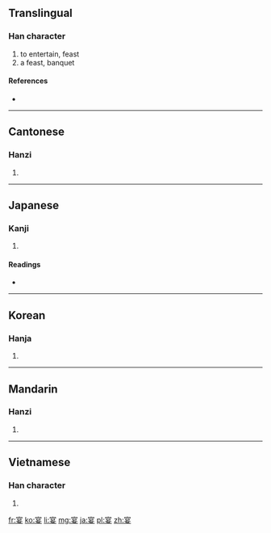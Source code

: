 ==Translingual==

===Han character===
{{Han char|rn=40|rad=宀|as=07|sn=10|four=3040<sub>4</sub>|canj=十日女 (JAV)}}

# to entertain, feast
# a feast, banquet

====References====
* {{Han ref|kx=0286.130|dkj=07166|dj=0565.100|hdz=20933.030|uh=5BB4|ud=23476|bh=AE62|bd=44642}}

----

==Cantonese==

===Hanzi===
{{yue-hanzi|jyut=|y=yin3}}

# {{defn|Cantonese|sort=宀07}}

----

==Japanese==

===Kanji===
{{ja-kanji|grade=c|rs=宀07}}

# {{defn|Japanese|sort=宀07}}

====Readings====
* {{ja-readings|on=[[えん]] (en)|kun=[[うたげ]] (utage), [[たのしむ]] (tanoshimu)}}

----

==Korean==

===Hanja===
{{ko-hanja|hangeul=연|rv=yeon|mr=yŏn}}

# {{defn|Korean|sort=宀07}}

----

==Mandarin==

===Hanzi===
{{cmn-hanzi|pin=[[gū]] ([[gu1]]), [[jie]] ([[jie5]]), [[yàn]] ([[yan4]])|wg=ku<sup>1</sup>, chieh<sup>5</sup>, yen<sup>4</sup>}}

# {{defn|Mandarin|sort=宀07}}

----

==Vietnamese==

===Han character===
{{vi-hantu|[[yến]]|rs=宀07}}

# {{defn|Vietnamese|sort=宀07}}

[[fr:宴]]
[[ko:宴]]
[[li:宴]]
[[mg:宴]]
[[ja:宴]]
[[pl:宴]]
[[zh:宴]]
